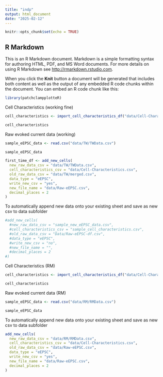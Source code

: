 ```yaml
---
title: "indp"
output: html_document
date: "2025-02-12"
---
```


```r
knitr::opts_chunk$set(echo = TRUE)
```

## R Markdown

This is an R Markdown document. Markdown is a simple formatting syntax for authoring HTML, PDF, and MS Word documents. For more details on using R Markdown see <http://rmarkdown.rstudio.com>.

When you click the **Knit** button a document will be generated that includes both content as well as the output of any embedded R code chunks within the document. You can embed an R code chunk like this:

```r
library(patchclampplotteR)
```

Cell Characteristics (working fine)
```r
cell_characteristics <- import_cell_characteristics_df("data/Cell-Characteristics.csv")

cell_characteristics
```

Raw evoked current data (working)
```r
sample_eEPSC_data <- read.csv("data/TW/TWData.csv")

sample_eEPSC_data
```
```r
first_time_df <- add_new_cells(
  new_raw_data_csv = "data/TW/TWData.csv",
  cell_characteristics_csv = "data/Cell-Characteristics.csv",
  old_raw_data_csv = "data/TW/merged.csv",
  data_type = "eEPSC",
  write_new_csv = "yes",
  new_file_name = "data/Raw-eEPSC.csv",
  decimal_places = 2
)
```
To automatically append new data onto your existing sheet and save as new csv to data subfolder
```r
#add_new_cells(
  #new_raw_data_csv = "sample_new_eEPSC_data.csv",
  #cell_characteristics_csv = "sample_cell_characteristics.csv",
  #old_raw_data_csv = "Data/Raw-eEPSC-df.csv",
  #data_type = "eEPSC",
  #write_new_csv = "no",
  #new_file_name = "",
  #decimal_places = 2
#)
```

Cell Characteristics (RM)
```r
cell_characteristics <- import_cell_characteristics_df("data/Cell-Characteristics.csv")

cell_characteristics
```
Raw evoked current data (RM)
```r
sample_eEPSC_data <- read.csv("data/RM/RMData.csv")

sample_eEPSC_data
```

To automatically append new data onto your existing sheet and save as new csv to data subfolder
```r
add_new_cells(
  new_raw_data_csv = "data/RM/RMData.csv",
  cell_characteristics_csv = "data/Cell-Characteristics.csv",
  old_raw_data_csv = "data/Raw-eEPSC.csv",
  data_type = "eEPSC",
  write_new_csv = "yes",
  new_file_name = "data/Raw-eEPSC.csv",
  decimal_places = 2
)
```
